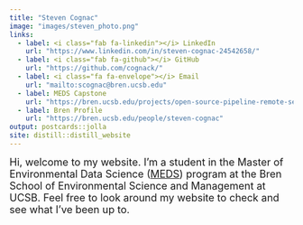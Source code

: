```yaml
---
title: "Steven Cognac"
image: "images/steven_photo.png"
links:
  - label: <i class="fab fa-linkedin"></i> LinkedIn
    url: "https://www.linkedin.com/in/steven-cognac-24542658/"
  - label: <i class="fab fa-github"></i> GitHub
    url: "https://github.com/cognack/"
  - label: <i class="fa fa-envelope"></i> Email
    url: "mailto:scognac@bren.ucsb.edu"
  - label: MEDS Capstone
    url: "https://bren.ucsb.edu/projects/open-source-pipeline-remote-sensing-crop-yields-under-environmental-change-sub-saharan"
  - label: Bren Profile
    url: "https://bren.ucsb.edu/people/steven-cognac"
output: postcards::jolla
site: distill::distill_website
---
```


 <font size="4">Hi, welcome to my website. I'm a student in the Master of Environmental Data Science ([MEDS](https://bren.ucsb.edu/masters-programs/master-environmental-data-science)) program at the Bren School of Environmental Science and Management at UCSB. Feel free to look around my website to check and see what I've been up to.</font> 